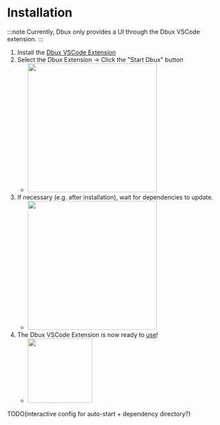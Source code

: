 # Installation



:::note
Currently, Dbux only provides a UI through the Dbux VSCode extension.
:::

1. Install the [Dbux VSCode Extension](https://marketplace.visualstudio.com/items?itemName=Domi.dbux-code)
3. Select the Dbux Extension -> Click the "Start Dbux" button
   * <Img src="screens/start_dbux.png" zoomable={true} width="300px" />
4. If necessary (e.g. after installation), wait for dependencies to update.
   * <Img src="screens/installing_dependencies.png" zoomable={true} width="300px" />
5. The Dbux VSCode Extension is now ready to [use](../using-dbux/overview)!
   * <Img src="screens/dbux-ready.png" zoomable={true} width="150px" />

TODO(interactive config for auto-start + dependency directory?)
